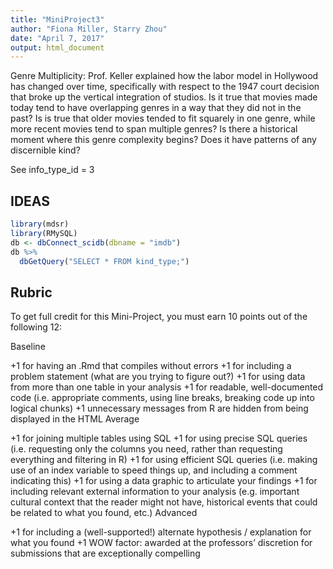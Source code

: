 ```yaml
---
title: "MiniProject3"
author: "Fiona Miller, Starry Zhou"
date: "April 7, 2017"
output: html_document
---
```

Genre Multiplicity: Prof. Keller explained how the labor model in Hollywood has changed over time, specifically with respect to the 1947 court decision that broke up the vertical integration of studios. Is it true that movies made today tend to have overlapping genres in a way that they did not in the past? Is is true that older movies tended to fit squarely in one genre, while more recent movies tend to span multiple genres? Is there a historical moment where this genre complexity begins? Does it have patterns of any discernible kind?

See info_type_id = 3

## IDEAS




```r
library(mdsr)
library(RMySQL)
db <- dbConnect_scidb(dbname = "imdb")
db %>%
  dbGetQuery("SELECT * FROM kind_type;")
```


## Rubric

To get full credit for this Mini-Project, you must earn 10 points out of the following 12:

Baseline

+1 for having an .Rmd that compiles without errors
+1 for including a problem statement (what are you trying to figure out?)
+1 for using data from more than one table in your analysis
+1 for readable, well-documented code (i.e. appropriate comments, using line breaks, breaking code up into logical chunks)
+1 unnecessary messages from R are hidden from being displayed in the HTML
Average

+1 for joining multiple tables using SQL
+1 for using precise SQL queries (i.e. requesting only the columns you need, rather than requesting everything and filtering in R)
+1 for using efficient SQL queries (i.e. making use of an index variable to speed things up, and including a comment indicating this)
+1 for using a data graphic to articulate your findings
+1 for including relevant external information to your analysis (e.g. important cultural context that the reader might not have, historical events that could be related to what you found, etc.)
Advanced

+1 for including a (well-supported!) alternate hypothesis / explanation for what you found
+1 WOW factor: awarded at the professors’ discretion for submissions that are exceptionally compelling